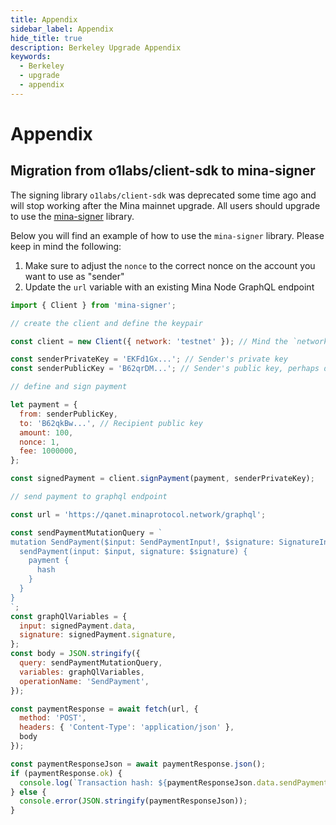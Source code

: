 ```yaml
---
title: Appendix
sidebar_label: Appendix
hide_title: true
description: Berkeley Upgrade Appendix
keywords:
  - Berkeley
  - upgrade
  - appendix
---
```


# Appendix

## Migration from o1labs/client-sdk to mina-signer

The signing library `o1labs/client-sdk` was deprecated some time ago and will stop working after the Mina mainnet upgrade. All users should upgrade to use the [mina-signer](https://www.npmjs.com/package/mina-signer) library.

Below you will find an example of how to use the `mina-signer` library. Please keep in mind the following:

1. Make sure to adjust the `nonce` to the correct nonce on the account you want to use as "sender"
1. Update the `url` variable with an existing Mina Node GraphQL endpoint

```javascript
import { Client } from 'mina-signer';

// create the client and define the keypair

const client = new Client({ network: 'testnet' }); // Mind the `network` client configuration option

const senderPrivateKey = 'EKFd1Gx...'; // Sender's private key
const senderPublicKey = 'B62qrDM...'; // Sender's public key, perhaps derived from the private key using `client.derivePublicKey(senderPrivateKey)`;

// define and sign payment

let payment = {
  from: senderPublicKey,
  to: 'B62qkBw...', // Recipient public key
  amount: 100,
  nonce: 1,
  fee: 1000000,
};

const signedPayment = client.signPayment(payment, senderPrivateKey);

// send payment to graphql endpoint

const url = 'https://qanet.minaprotocol.network/graphql';

const sendPaymentMutationQuery = `
mutation SendPayment($input: SendPaymentInput!, $signature: SignatureInput!) {
  sendPayment(input: $input, signature: $signature) {
    payment {
      hash
    }
  }
}
`;
const graphQlVariables = {
  input: signedPayment.data,
  signature: signedPayment.signature,
};
const body = JSON.stringify({
  query: sendPaymentMutationQuery,
  variables: graphQlVariables,
  operationName: 'SendPayment',
});

const paymentResponse = await fetch(url, {
  method: 'POST',
  headers: { 'Content-Type': 'application/json' },
  body
});

const paymentResponseJson = await paymentResponse.json();
if (paymentResponse.ok) {
  console.log(`Transaction hash: ${paymentResponseJson.data.sendPayment.payment.hash}`);
} else {
  console.error(JSON.stringify(paymentResponseJson));
}


```
